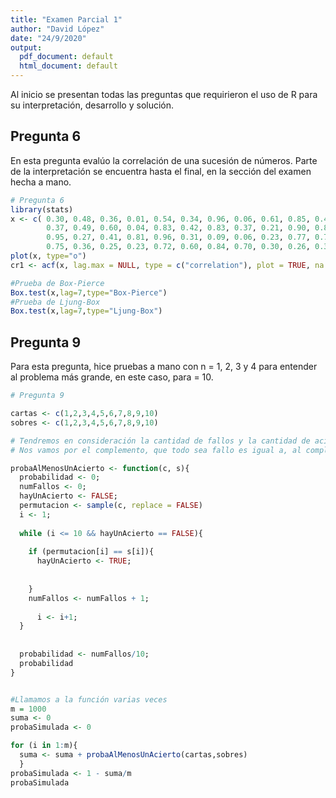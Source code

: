 ---
title: "Examen Parcial 1"
author: "David López"
date: "24/9/2020"
output:
  pdf_document: default
  html_document: default
---

Al inicio se presentan todas las preguntas que requirieron el uso de R para su interpretación, desarrollo y solución.

## Pregunta 6
En esta pregunta evalúo la correlación de una sucesión de números. Parte de la interpretación se encuentra hasta el final, en la sección del examen hecha a mano.
```{r eval = TRUE}

# Pregunta 6
library(stats)
x <- c( 0.30, 0.48, 0.36, 0.01, 0.54, 0.34, 0.96, 0.06, 0.61, 0.85, 0.48, 0.86, 0.14, 0.86, 0.89,
        0.37, 0.49, 0.60, 0.04, 0.83, 0.42, 0.83, 0.37, 0.21, 0.90, 0.89, 0.91, 0.79, 0.57, 0.99,
        0.95, 0.27, 0.41, 0.81, 0.96, 0.31, 0.09, 0.06, 0.23, 0.77, 0.73, 0.47, 0.13, 0.55, 0.11,
        0.75, 0.36, 0.25, 0.23, 0.72, 0.60, 0.84, 0.70, 0.30, 0.26, 0.38, 0.05, 0.19, 0.73, 0.44)
plot(x, type="o")
cr1 <- acf(x, lag.max = NULL, type = c("correlation"), plot = TRUE, na.action = na.fail, demean = TRUE)

#Prueba de Box-Pierce
Box.test(x,lag=7,type="Box-Pierce")
#Prueba de Ljung-Box
Box.test(x,lag=7,type="Ljung-Box")


```


## Pregunta 9
Para esta pregunta, hice pruebas a mano con n = 1, 2, 3 y 4 para entender al problema más grande, en este caso, para  = 10.
```{r eval = TRUE}
# Pregunta 9

cartas <- c(1,2,3,4,5,6,7,8,9,10)
sobres <- c(1,2,3,4,5,6,7,8,9,10)

# Tendremos en consideración la cantidad de fallos y la cantidad de aciertos
# Nos vamos por el complemento, que todo sea fallo es igual a, al complmento de al menos un acierto

probaAlMenosUnAcierto <- function(c, s){
  probabilidad <- 0;
  numFallos <- 0;
  hayUnAcierto <- FALSE;
  permutacion <- sample(c, replace = FALSE)
  i <- 1;
  
  while (i <= 10 && hayUnAcierto == FALSE){
  
    if (permutacion[i] == s[i]){
      hayUnAcierto <- TRUE;
      
     
    }
    numFallos <- numFallos + 1;
    
      i <- i+1;
  }
  
  
  probabilidad <- numFallos/10;
  probabilidad
}


#Llamamos a la función varias veces 
m = 1000
suma <- 0
probaSimulada <- 0

for (i in 1:m){
  suma <- suma + probaAlMenosUnAcierto(cartas,sobres)
  }
probaSimulada <- 1 - suma/m
probaSimulada

```
